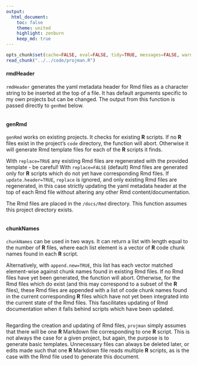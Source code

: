 ```yaml
---
output:
  html_document:
    toc: false
    theme: united
    highlight: zenburn
    keep_md: true
---
```


```r
opts_chunk$set(cache=FALSE, eval=FALSE, tidy=TRUE, messages=FALSE, warnings=FALSE)
read_chunk("../../code/projman.R")
```

#### rmdHeader
`rmdHeader` generates the yaml metadata header for Rmd files as a character string to be inserted at the top of a file.
It has default arguments specific to my own projects but can be changed.
The output from this function is passed directly to `genRmd` below.

```r
```

#### genRmd
`genRmd` works on existing projects. It checks for existing **R** scripts.
If no **R** files exist in the project's `code` directory, the function will abort.
Otherwise it will generate Rmd template files for each of the **R** scripts it finds.

With `replace=TRUE` any existing Rmd files are regenerated with the provided template - be careful!
With `replace=FALSE` (default) Rmd files are generated only for **R** scripts which do not yet have corresponding Rmd files.
If `update.header=TRUE`, `replace` is ignored, and only existing Rmd files are regenerated,
in this case strictly updating the yaml metadata header at the top of each Rmd file without altering any other Rmd content/documentation. 

The Rmd files are placed in the `/docs/Rmd` directory.
This function assumes this project directory exists.

```r
```

#### chunkNames
`chunkNames` can be used in two ways.
It can return a list with length equal to the number of **R** files,
where each list element is a vector of **R** code chunk names found in each **R** script.

Alternatively, with `append.new=TRUE`, this list has each vector matched element-wise against chunk names found in existing Rmd files.
If no Rmd files have yet been generated, the function will abort.
Otherwise, for the Rmd files which do exist (and this may correspond to a subset of the **R** files),
these Rmd files are appended with a list of code chunk names found in the current corresponding **R** files
which have not yet been integrated into the current state of the Rmd files.
This fascilitates updating of Rmd documentation when it falls behind scripts which have been updated.

```r
```

Regarding the creation and updating of Rmd files, `projman` simply assumes that there will be one **R** Markdown file corresponding to one **R** script.
This is not always the case for a given project, but again, the purpose is to generate basic templates.
Unnecessary files can always be deleted later, or edits made such that one **R** Markdown file reads multiple **R** scripts,
as is the case with the Rmd file used to generate this document.
